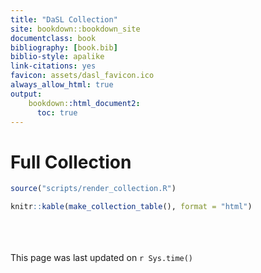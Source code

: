 ```yaml
---
title: "DaSL Collection"
site: bookdown::bookdown_site
documentclass: book
bibliography: [book.bib]
biblio-style: apalike
link-citations: yes
favicon: assets/dasl_favicon.ico
always_allow_html: true
output:
    bookdown::html_document2:
      toc: true
---
```


# Full Collection

```r
source("scripts/render_collection.R")

knitr::kable(make_collection_table(), format = "html")
```

<br><br><br>
This page was last updated on `r Sys.time()`





